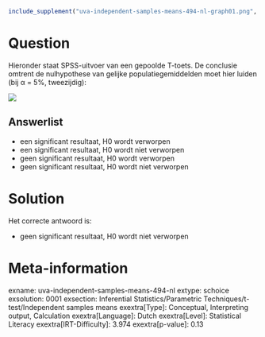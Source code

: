 ```r
include_supplement("uva-independent-samples-means-494-nl-graph01.png", recursive = TRUE)
```

Question
========

Hieronder staat SPSS-uitvoer van een gepoolde T-toets. De conclusie
omtrent de nulhypothese van gelijke populatiegemiddelden moet hier
luiden (bij α = 5%, tweezijdig):


![](uva-independent-samples-means-494-nl-graph01.png)

Answerlist
----------

* een significant resultaat, H0 wordt verworpen
* een significant resultaat, H0 wordt niet verworpen
* geen significant resultaat, H0 wordt verworpen
* geen significant resultaat, H0 wordt niet verworpen

Solution
========

Het correcte antwoord is: 

* geen significant resultaat, H0 wordt niet verworpen

Meta-information
================
exname: uva-independent-samples-means-494-nl
extype: schoice
exsolution: 0001
exsection: Inferential Statistics/Parametric Techniques/t-test/Independent samples means
exextra[Type]: Conceptual, Interpreting output, Calculation
exextra[Language]: Dutch
exextra[Level]: Statistical Literacy
exextra[IRT-Difficulty]: 3.974
exextra[p-value]: 0.13
